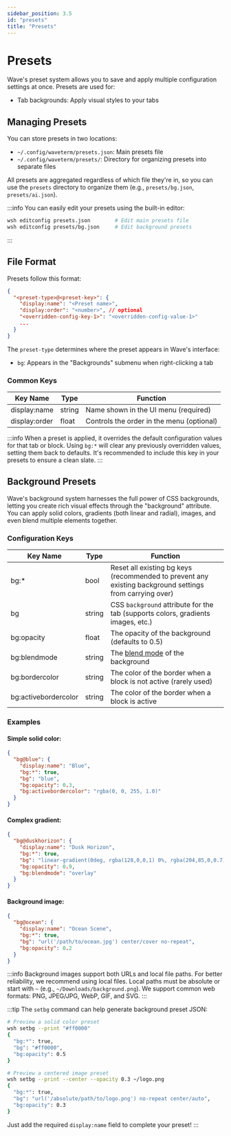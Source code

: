 ```yaml
---
sidebar_position: 3.5
id: "presets"
title: "Presets"
---
```


# Presets

Wave's preset system allows you to save and apply multiple configuration settings at once. Presets are used for:

- Tab backgrounds: Apply visual styles to your tabs

## Managing Presets

You can store presets in two locations:

- `~/.config/waveterm/presets.json`: Main presets file
- `~/.config/waveterm/presets/`: Directory for organizing presets into separate files

All presets are aggregated regardless of which file they're in, so you can use the `presets` directory to organize them (e.g., `presets/bg.json`, `presets/ai.json`).

:::info
You can easily edit your presets using the built-in editor:

```bash
wsh editconfig presets.json        # Edit main presets file
wsh editconfig presets/bg.json     # Edit background presets
```

:::

## File Format

Presets follow this format:

```json
{
  "<preset-type>@<preset-key>": {
    "display:name": "<Preset name>",
    "display:order": "<number>", // optional
    "<overridden-config-key-1>": "<overridden-config-value-1>"
    ...
  }
}
```

The `preset-type` determines where the preset appears in Wave's interface:

- `bg`: Appears in the "Backgrounds" submenu when right-clicking a tab

### Common Keys

| Key Name      | Type   | Function                                  |
| ------------- | ------ | ----------------------------------------- |
| display:name  | string | Name shown in the UI menu (required)      |
| display:order | float  | Controls the order in the menu (optional) |

:::info
When a preset is applied, it overrides the default configuration values for that tab or block. Using `bg:*` will clear any previously overridden values, setting them back to defaults. It's recommended to include this key in your presets to ensure a clean slate.
:::

## Background Presets

Wave's background system harnesses the full power of CSS backgrounds, letting you create rich visual effects through the "background" attribute. You can apply solid colors, gradients (both linear and radial), images, and even blend multiple elements together.

### Configuration Keys

| Key Name             | Type   | Function                                                                                                |
| -------------------- | ------ | ------------------------------------------------------------------------------------------------------- |
| bg:\*                | bool   | Reset all existing bg keys (recommended to prevent any existing background settings from carrying over) |
| bg                   | string | CSS `background` attribute for the tab (supports colors, gradients images, etc.)                        |
| bg:opacity           | float  | The opacity of the background (defaults to 0.5)                                                         |
| bg:blendmode         | string | The [blend mode](https://developer.mozilla.org/en-US/docs/Web/CSS/blend-mode) of the background         |
| bg:bordercolor       | string | The color of the border when a block is not active (rarely used)                                        |
| bg:activebordercolor | string | The color of the border when a block is active                                                          |

### Examples

#### Simple solid color:

```json
{
  "bg@blue": {
    "display:name": "Blue",
    "bg:*": true,
    "bg": "blue",
    "bg:opacity": 0.3,
    "bg:activebordercolor": "rgba(0, 0, 255, 1.0)"
  }
}
```

#### Complex gradient:

```json
{
  "bg@duskhorizon": {
    "display:name": "Dusk Horizon",
    "bg:*": true,
    "bg": "linear-gradient(0deg, rgba(128,0,0,1) 0%, rgba(204,85,0,0.7) 20%, rgba(255,140,0,0.6) 45%, rgba(160,90,160,0.5) 65%, rgba(60,60,120,1) 100%), radial-gradient(circle at 30% 30%, rgba(255,255,255,0.1), transparent 60%), radial-gradient(circle at 70% 70%, rgba(255,255,255,0.05), transparent 70%)",
    "bg:opacity": 0.9,
    "bg:blendmode": "overlay"
  }
}
```

#### Background image:

```json
{
  "bg@ocean": {
    "display:name": "Ocean Scene",
    "bg:*": true,
    "bg": "url('/path/to/ocean.jpg') center/cover no-repeat",
    "bg:opacity": 0.2
  }
}
```

:::info
Background images support both URLs and local file paths. For better reliability, we recommend using local files. Local paths must be absolute or start with `~` (e.g., `~/Downloads/background.png`). We support common web formats: PNG, JPEG/JPG, WebP, GIF, and SVG.
:::

:::tip
The `setbg` command can help generate background preset JSON:

```bash
# Preview a solid color preset
wsh setbg --print "#ff0000"
{
  "bg:*": true,
  "bg": "#ff0000",
  "bg:opacity": 0.5
}

# Preview a centered image preset
wsh setbg --print --center --opacity 0.3 ~/logo.png
{
  "bg:*": true,
  "bg": "url('/absolute/path/to/logo.png') no-repeat center/auto",
  "bg:opacity": 0.3
}
```

Just add the required `display:name` field to complete your preset!
:::
